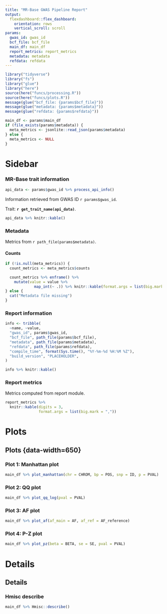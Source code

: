 ```yaml
---
title: "MR-Base GWAS Pipeline Report"
output:
  flexdashboard::flex_dashboard:
    orientation: rows
    vertical_scroll: scroll
params:
  gwas_id: gwas_id
  bcf_file: bcf_file
  main_df: main_df
  report_metrics: report_metrics
  metadata: metadata
  refdata: refdata
---
```


```r
library("tidyverse")
library("fs")
library("glue")
library("here")
source(here("funcs/processing.R"))
source(here("funcs/plots.R"))
message(glue("bcf_file: {params$bcf_file}"))
message(glue("metadata: {params$metadata}"))
message(glue("refdata: {params$refdata}"))
```

```r
main_df <- params$main_df
if (file_exists(params$metadata)) {
  meta_metrics <- jsonlite::read_json(params$metadata)
} else {
  meta_metrics <- NULL
}
```

Sidebar {data-width=450 .sidebar}
=======================================================================

### MR-Base trait information

```r
api_data <- params$gwas_id %>% process_api_info()
```

Information retrieved from GWAS ID `r params$gwas_id`.

Trait: **`r get_trait_name(api_data)`**.

```r
api_data %>% knitr::kable()
```

### Metadata

Metrics from `r path_file(params$metadata)`.

#### Counts

```r
if (!is.null(meta_metrics)) {
  count_metrics <- meta_metrics$counts

  count_metrics %>% enframe() %>%
    mutate(value = value %>%
             map_int(~ .)) %>% knitr::kable(format.args = list(big.mark = ","))
} else {
  cat("Metadata file missing")
}
```

### Report information

```r
info <- tribble(
  ~name, ~value,
  "gwas_id", params$gwas_id,
  "bcf_file", path_file(params$bcf_file),
  "metadata", path_file(params$metadata),
  "refdata", path_file(params$refdata),
  "compile_time", format(Sys.time(), "%Y-%m-%d %H:%M %Z"),
  "build_version", "PLACEHOLDER",
)

info %>% knitr::kable()
```

### Report metrics

Metrics computed from report module.

```r
report_metrics %>%
  knitr::kable(digits = 3,
               format.args = list(big.mark = ","))
```

Plots
=====

Plots {data-width=650} {.tabset .tabset-fade}
-----------------------------------------------------------------------

### Plot 1: Manhattan plot

```r
main_df %>% plot_manhattan(chr = CHROM, bp = POS, snp = ID, p = PVAL)
```

### Plot 2: QQ plot

```r
main_df %>% plot_qq_log(pval = PVAL)
```

### Plot 3: AF plot

```r
main_df %>% plot_af(af_main = AF, af_ref = AF_reference)
```

### Plot 4: P-Z plot

```r
main_df %>% plot_pz(beta = BETA, se = SE, pval = PVAL)
```

Details
=====

Details {.tabset .tabset-fade}
-------------------------------------------------

### Hmisc describe

<span class=".flowing-content-shim">
```r
main_df %>% Hmisc::describe()
```
</span>
